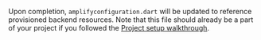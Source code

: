 Upon completion, `amplifyconfiguration.dart` will be updated to reference provisioned backend resources.  Note that this file should already be a part of your project if you followed the [Project setup walkthrough](/lib/project-setup/create-application).